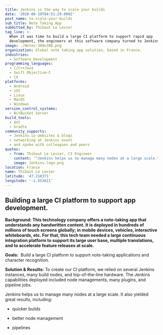 ```yaml
---
title: Jenkins is the way to scale your builds
date: '2020-06-19T04:51:29.000Z'
post_name: to-scale-your-builds
sub_title: Note Taking App
submitted_by: Thibaut Le Levier
tag_line: >-
  When it was time to build a large CI platform to support rapid app
  development, the engineers at this software company turned to Jenkins.
image: ./Notes-300x300.png
organization: Global note taking app solution, based in France.
industries:
  - Software Development
programming_languages:
  - C/C++Java
  - Swift Objective-C
  - C#
platforms:
  - Android
  - iOS
  - Linux
  - MacOS
  - Windows
version_control_systems:
  - BitBucket Server
build_tools:
  - Ant
  - Gradle
community_supports:
  - Jenkins.io websites & blogs
  - networking at Jenkins event
  - and spoke with colleagues and peers
quotes:
  - from: Thibaut Le Levier, CI Engineer
    content: '"Jenkins helps us to manage many nodes at a large scale.“'
    image: Jenkins-logo.png
location: France
name: Thibaut Le Levier
latitude: '47.218371'
longitude: '-1.553621'
---
```

## Building a large CI platform to support app development.

**Background: This technology company offers a note-taking app that understands any handwritten content. It is deployed in hundreds of millions of touch screens globally; in mobile devices, vehicles, interactive whiteboards, etc. For that, this tech team needed a large continuous integration platform to support its large user base, multiple translations, and to accelerate feature releases at scale.**

**Goals:**  Build a large CI platform to support note-taking applications and character recognition.

<Testimonal idx="0" />

**Solution & Results:** To create our CI platform, we relied on several Jenkins instances, many build nodes, and top-of-the-line hardware. The Jenkins capabilities deployed included node managements, many plugins, and pipeline jobs.

Jenkins helps us to manage many nodes at a large scale. It also yielded great results, including:

-   quicker builds

-   better node management

-   pipelines
